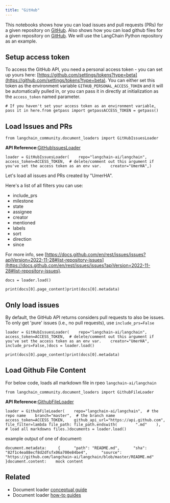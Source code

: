 ```yaml
---
title: "GitHub"
---
```


This notebooks shows how you can load issues and pull requests (PRs) for a given repository on [GitHub](https://github.com/). Also shows how you can load github files for a given repository on [GitHub](https://github.com/). We will use the LangChain Python repository as an example.

## Setup access token

To access the GitHub API, you need a personal access token - you can set up yours here: [https://github.com/settings/tokens?type=beta](https://github.com/settings/tokens?type=beta). You can either set this token as the environment variable `GITHUB_PERSONAL_ACCESS_TOKEN` and it will be automatically pulled in, or you can pass it in directly at initialization as the `access_token` named parameter.

```
# If you haven't set your access token as an environment variable, pass it in here.from getpass import getpassACCESS_TOKEN = getpass()
```

## Load Issues and PRs

```
from langchain_community.document_loaders import GitHubIssuesLoader
```

**API Reference:**[GitHubIssuesLoader](https://python.langchain.com/api_reference/community/document_loaders/langchain_community.document_loaders.github.GitHubIssuesLoader.html)

```
loader = GitHubIssuesLoader(    repo="langchain-ai/langchain",    access_token=ACCESS_TOKEN,  # delete/comment out this argument if you've set the access token as an env var.    creator="UmerHA",)
```

Let's load all issues and PRs created by "UmerHA".

Here's a list of all filters you can use:

* include\_prs
* milestone
* state
* assignee
* creator
* mentioned
* labels
* sort
* direction
* since

For more info, see [https://docs.github.com/en/rest/issues/issues?apiVersion=2022-11-28#list-repository-issues](https://docs.github.com/en/rest/issues/issues?apiVersion=2022-11-28#list-repository-issues).

```
docs = loader.load()
```

```
print(docs[0].page_content)print(docs[0].metadata)
```

## Only load issues

By default, the GitHub API returns considers pull requests to also be issues. To only get 'pure' issues (i.e., no pull requests), use `include_prs=False`

```
loader = GitHubIssuesLoader(    repo="langchain-ai/langchain",    access_token=ACCESS_TOKEN,  # delete/comment out this argument if you've set the access token as an env var.    creator="UmerHA",    include_prs=False,)docs = loader.load()
```

```
print(docs[0].page_content)print(docs[0].metadata)
```

## Load Github File Content

For below code, loads all markdown file in rpeo `langchain-ai/langchain`

```
from langchain_community.document_loaders import GithubFileLoader
```

**API Reference:**[GithubFileLoader](https://python.langchain.com/api_reference/community/document_loaders/langchain_community.document_loaders.github.GithubFileLoader.html)

```
loader = GithubFileLoader(    repo="langchain-ai/langchain",  # the repo name    branch="master",  # the branch name    access_token=ACCESS_TOKEN,    github_api_url="https://api.github.com",    file_filter=lambda file_path: file_path.endswith(        ".md"    ),  # load all markdowns files.)documents = loader.load()
```

example output of one of document:

```
document.metadata:     {      "path": "README.md",      "sha": "82f1c4ea88ecf8d2dfsfx06a700e84be4",      "source": "https://github.com/langchain-ai/langchain/blob/master/README.md"    }document.content:    mock content
```

## Related

* Document loader [conceptual guide](/src/oss/concepts/document_loaders)
* Document loader [how-to guides](/src/oss/how_to/#document-loaders)
